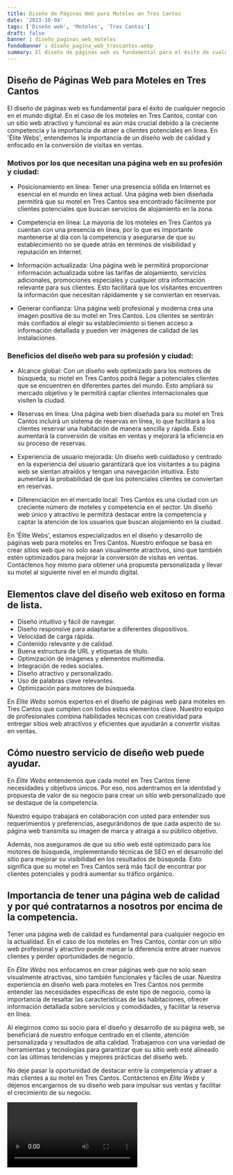 ```yaml
---
title: Diseño de Páginas Web para Moteles en Tres Cantos
date: '2023-10-04'
tags: ['Diseño web', 'Moteles', 'Tres Cantos']
draft: false
banner : diseño_paginas_web_moteles
fondoBanner : diseño_pagina_web_trescantos.webp
summary: El diseño de páginas web es fundamental para el éxito de cualquier negocio en el mundo digital. En el caso de los moteles en Tres Cantos, contar con un sitio web atractivo y funcional es aún más crucial debido a la creciente competencia y la importancia de atraer a clientes potenciales en línea. En 'Élite Webs', entendemos la importancia de un diseño web de calidad y enfocado en la conversión de visitas en ventas. 
---
```


## Diseño de Páginas Web para Moteles en Tres Cantos

El diseño de páginas web es fundamental para el éxito de cualquier negocio en el mundo digital. En el caso de los moteles en Tres Cantos, contar con un sitio web atractivo y funcional es aún más crucial debido a la creciente competencia y la importancia de atraer a clientes potenciales en línea. En 'Élite Webs', entendemos la importancia de un diseño web de calidad y enfocado en la conversión de visitas en ventas. 

### Motivos por los que necesitan una página web en su profesión y ciudad:

- Posicionamiento en línea: Tener una presencia sólida en Internet es esencial en el mundo en línea actual. Una página web bien diseñada permitirá que su motel en Tres Cantos sea encontrado fácilmente por clientes potenciales que buscan servicios de alojamiento en la zona.

- Competencia en línea: La mayoría de los moteles en Tres Cantos ya cuentan con una presencia en línea, por lo que es importante mantenerse al día con la competencia y asegurarse de que su establecimiento no se quede atrás en términos de visibilidad y reputación en Internet.

- Información actualizada: Una página web le permitirá proporcionar información actualizada sobre las tarifas de alojamiento, servicios adicionales, promociones especiales y cualquier otra información relevante para sus clientes. Esto facilitará que los visitantes encuentren la información que necesitan rápidamente y se conviertan en reservas.

- Generar confianza: Una página web profesional y moderna crea una imagen positiva de su motel en Tres Cantos. Los clientes se sentirán más confiados al elegir su establecimiento si tienen acceso a información detallada y pueden ver imágenes de calidad de las instalaciones.

### Beneficios del diseño web para su profesión y ciudad:

- Alcance global: Con un diseño web optimizado para los motores de búsqueda, su motel en Tres Cantos podrá llegar a potenciales clientes que se encuentren en diferentes partes del mundo. Esto ampliará su mercado objetivo y le permitirá captar clientes internacionales que visiten la ciudad.

- Reservas en línea: Una página web bien diseñada para su motel en Tres Cantos incluirá un sistema de reservas en línea, lo que facilitará a los clientes reservar una habitación de manera sencilla y rápida. Esto aumentará la conversión de visitas en ventas y mejorará la eficiencia en su proceso de reservas.

- Experiencia de usuario mejorada: Un diseño web cuidadoso y centrado en la experiencia del usuario garantizará que los visitantes a su página web se sientan atraídos y tengan una navegación intuitiva. Esto aumentará la probabilidad de que los potenciales clientes se conviertan en reservas.

- Diferenciación en el mercado local: Tres Cantos es una ciudad con un creciente número de moteles y competencia en el sector. Un diseño web único y atractivo le permitirá destacar entre la competencia y captar la atención de los usuarios que buscan alojamiento en la ciudad.

En 'Élite Webs', estamos especializados en el diseño y desarrollo de páginas web para moteles en Tres Cantos. Nuestro enfoque se basa en crear sitios web que no solo sean visualmente atractivos, sino que también estén optimizados para mejorar la conversión de visitas en ventas. Contáctenos hoy mismo para obtener una propuesta personalizada y llevar su motel al siguiente nivel en el mundo digital.

<GifSeo />

<Cta />

## Elementos clave del diseño web exitoso en forma de lista.

- Diseño intuitivo y fácil de navegar.
- Diseño responsive para adaptarse a diferentes dispositivos.
- Velocidad de carga rápida.
- Contenido relevante y de calidad.
- Buena estructura de URL y etiquetas de título.
- Optimización de imágenes y elementos multimedia.
- Integración de redes sociales.
- Diseño atractivo y personalizado.
- Uso de palabras clave relevantes.
- Optimización para motores de búsqueda.

En *Élite Webs* somos expertos en el diseño de páginas web para moteles en Tres Cantos que cumplen con todos estos elementos clave. Nuestro equipo de profesionales combina habilidades técnicas con creatividad para entregar sitios web atractivos y eficientes que ayudarán a convertir visitas en ventas.

## Cómo nuestro servicio de diseño web puede ayudar.

En *Élite Webs* entendemos que cada motel en Tres Cantos tiene necesidades y objetivos únicos. Por eso, nos adentramos en la identidad y propuesta de valor de su negocio para crear un sitio web personalizado que se destaque de la competencia.

Nuestro equipo trabajará en colaboración con usted para entender sus requerimientos y preferencias, asegurándonos de que cada aspecto de su página web transmita su imagen de marca y atraiga a su público objetivo.

Además, nos aseguramos de que su sitio web esté optimizado para los motores de búsqueda, implementando técnicas de SEO en el desarrollo del sitio para mejorar su visibilidad en los resultados de búsqueda. Esto significa que su motel en Tres Cantos será más fácil de encontrar por clientes potenciales y podrá aumentar su tráfico orgánico.

## Importancia de tener una página web de calidad y por qué contratarnos a nosotros por encima de la competencia.

Tener una página web de calidad es fundamental para cualquier negocio en la actualidad. En el caso de los moteles en Tres Cantos, contar con un sitio web profesional y atractivo puede marcar la diferencia entre atraer nuevos clientes y perder oportunidades de negocio.

En *Élite Webs* nos enfocamos en crear páginas web que no solo sean visualmente atractivas, sino también funcionales y fáciles de usar. Nuestra experiencia en diseño web para moteles en Tres Cantos nos permite entender las necesidades específicas de este tipo de negocio, como la importancia de resaltar las características de las habitaciones, ofrecer información detallada sobre servicios y comodidades, y facilitar la reserva en línea.

Al elegirnos como su socio para el diseño y desarrollo de su página web, se beneficiará de nuestro enfoque centrado en el cliente, atención personalizada y resultados de alta calidad. Trabajamos con una variedad de herramientas y tecnologías para garantizar que su sitio web esté alineado con las últimas tendencias y mejores prácticas del diseño web.

No deje pasar la oportunidad de destacar entre la competencia y atraer a más clientes a su motel en Tres Cantos. Contáctenos en *Élite Webs* y déjenos encargarnos de su diseño web para impulsar sus ventas y facilitar el crecimiento de su negocio.

<Video />

<CtaBot job='Moteles' city='Tres Cantos'/>

<Gmaps query='Tres Cantos+españa+maps' />